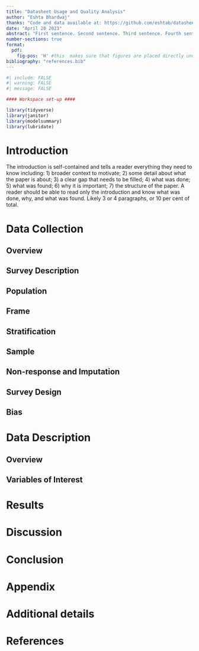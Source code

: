 ```yaml
---
title: "Datasheet Usage and Quality Analysis"
author: "Eshta Bhardwaj"
thanks: "Code and data available at: https://github.com/eshtab/datasheet_quality_analysis"
date: "April 20 2023"
abstract: "First sentence. Second sentence. Third sentence. Fourth sentence."
number-sections: true
format: 
  pdf:
    fig-pos: 'H' #this  makes sure that figures are placed directly underneath code
bibliography: "references.bib"
---
```




```r
#| include: FALSE
#| warning: FALSE
#| message: FALSE

#### Workspace set-up ####

library(tidyverse)
library(janitor)
library(modelsummary)
library(lubridate)

```

# Introduction

The introduction is self-contained and tells a reader everything they need to know including: 1) broader context to motivate; 2) some detail about what the paper is about; 3) a clear gap that needs to be filled; 4) what was done; 5) what was found; 6) why it is important; 7) the structure of the paper. A reader should be able to read only the introduction and know what was done, why, and what was found. Likely 3 or 4 paragraphs, or 10 per cent of total.


# Data Collection 

## Overview

## Survey Description

## Population

## Frame

## Stratification

## Sample

## Non-response and Imputation

## Survey Design

## Bias

# Data Description

## Overview

## Variables of Interest

# Results

# Discussion

# Conclusion

\newpage

\appendix

# Appendix {.unnumbered}

# Additional details

\newpage

# References

